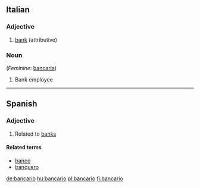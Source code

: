 ==Italian==

===Adjective===
{{it-adj|bancar|io|ia|i|ie}}

# [[bank]] (attributive)

===Noun===
{{it-noun|bancar|m|io|i}} (''Feminine'': [[bancaria]])

# Bank employee

----

==Spanish==

===Adjective===
{{es-adj|f=bancaria}}

# Related to [[bank]]s

====Related terms====
*[[banco]]
*[[banquero]]

[[de:bancario]]
[[hu:bancario]]
[[pl:bancario]]
[[fi:bancario]]